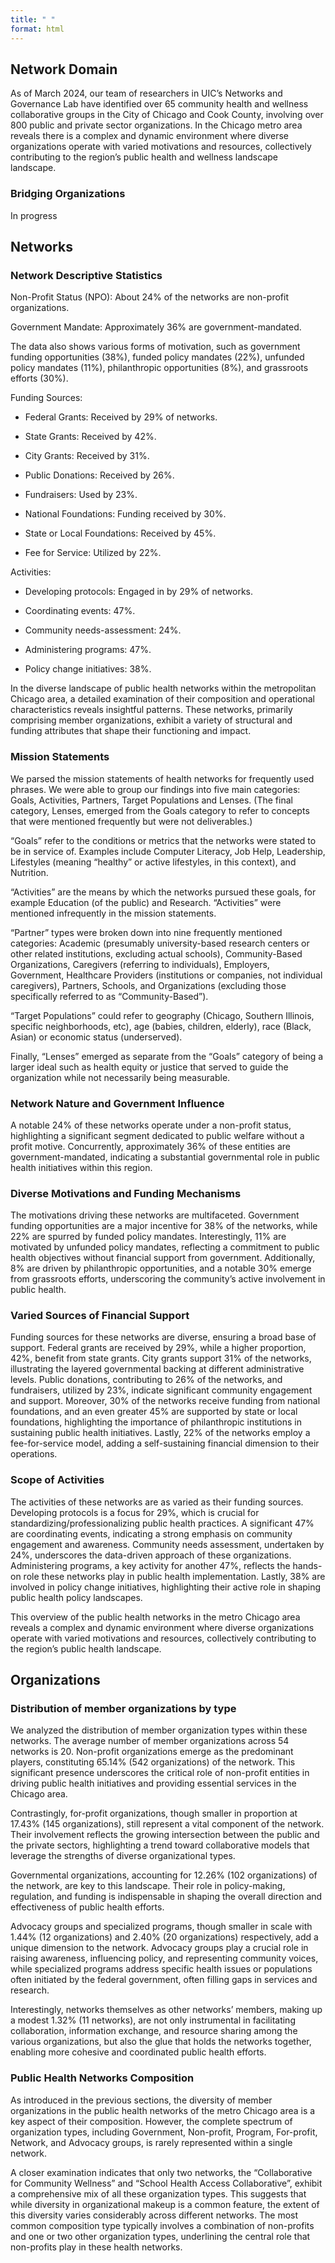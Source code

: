 ```yaml
---
title: " "
format: html
---
```


## **Network Domain**

As of March 2024, our team of researchers in UIC’s Networks and Governance Lab have identified over 65 community health and wellness collaborative groups in the City of Chicago and Cook County, involving over 800 public and private sector organizations. In the Chicago metro area reveals there is a complex and dynamic environment where diverse organizations operate with varied motivations and resources, collectively contributing to the region's public health and wellness landscape landscape.

### **Bridging Organizations**

In progress

## **Networks**

### **Network Descriptive Statistics**

Non-Profit Status (NPO): About 24% of the networks are non-profit organizations.

Government Mandate: Approximately 36% are government-mandated.

The data also shows various forms of motivation, such as government funding opportunities (38%), funded policy mandates (22%), unfunded policy mandates (11%), philanthropic opportunities (8%), and grassroots efforts (30%).

Funding Sources:

-   Federal Grants: Received by 29% of networks.

-   State Grants: Received by 42%.

-   City Grants: Received by 31%.

-   Public Donations: Received by 26%.

-   Fundraisers: Used by 23%.

-   National Foundations: Funding received by 30%.

-   State or Local Foundations: Received by 45%.

-   Fee for Service: Utilized by 22%.

Activities:

-   Developing protocols: Engaged in by 29% of networks.

-   Coordinating events: 47%.

-   Community needs-assessment: 24%.

-   Administering programs: 47%.

-   Policy change initiatives: 38%.

In the diverse landscape of public health networks within the metropolitan Chicago area, a detailed examination of their composition and operational characteristics reveals insightful patterns. These networks, primarily comprising member organizations, exhibit a variety of structural and funding attributes that shape their functioning and impact.

### **Mission Statements**

We parsed the mission statements of health networks for frequently used phrases. We were able to group our findings into five main categories: Goals, Activities, Partners, Target Populations and Lenses. (The final category, Lenses, emerged from the Goals category to refer to concepts that were mentioned frequently but were not deliverables.) 

“Goals” refer to the conditions or metrics that the networks were stated to be in service of. Examples include Computer Literacy, Job Help, Leadership, Lifestyles (meaning “healthy” or active lifestyles, in this context), and Nutrition.

“Activities” are the means by which the networks pursued these goals, for example Education (of the public) and Research. “Activities” were mentioned infrequently in the mission statements.

“Partner” types were broken down into nine frequently mentioned categories: Academic (presumably university-based research centers or other related institutions, excluding actual schools), Community-Based Organizations, Caregivers (referring to individuals), Employers, Government, Healthcare Providers (institutions or companies, not individual caregivers), Partners, Schools, and Organizations (excluding those specifically referred to as “Community-Based”).

“Target Populations” could refer to geography (Chicago, Southern Illinois, specific neighborhoods, etc), age (babies, children, elderly), race (Black, Asian) or economic status (underserved). 

Finally, “Lenses” emerged as separate from the “Goals” category of being a larger ideal such as health equity or justice that served to guide the organization while not necessarily being measurable. 

### **Network Nature and Government Influence**

A notable 24% of these networks operate under a non-profit status, highlighting a significant segment dedicated to public welfare without a profit motive. Concurrently, approximately 36% of these entities are government-mandated, indicating a substantial governmental role in public health initiatives within this region.

### **Diverse Motivations and Funding Mechanisms**

The motivations driving these networks are multifaceted. Government funding opportunities are a major incentive for 38% of the networks, while 22% are spurred by funded policy mandates. Interestingly, 11% are motivated by unfunded policy mandates, reflecting a commitment to public health objectives without financial support from government. Additionally, 8% are driven by philanthropic opportunities, and a notable 30% emerge from grassroots efforts, underscoring the community's active involvement in public health.

### **Varied Sources of Financial Support**

Funding sources for these networks are diverse, ensuring a broad base of support. Federal grants are received by 29%, while a higher proportion, 42%, benefit from state grants. City grants support 31% of the networks, illustrating the layered governmental backing at different administrative levels. Public donations, contributing to 26% of the networks, and fundraisers, utilized by 23%, indicate significant community engagement and support. Moreover, 30% of the networks receive funding from national foundations, and an even greater 45% are supported by state or local foundations, highlighting the importance of philanthropic institutions in sustaining public health initiatives. Lastly, 22% of the networks employ a fee-for-service model, adding a self-sustaining financial dimension to their operations.

### **Scope of Activities**

The activities of these networks are as varied as their funding sources. Developing protocols is a focus for 29%, which is crucial for standardizing/professionalizing public health practices. A significant 47% are coordinating events, indicating a strong emphasis on community engagement and awareness. Community needs assessment, undertaken by 24%, underscores the data-driven approach of these organizations. Administering programs, a key activity for another 47%, reflects the hands-on role these networks play in public health implementation. Lastly, 38% are involved in policy change initiatives, highlighting their active role in shaping public health policy landscapes.

This overview of the public health networks in the metro Chicago area reveals a complex and dynamic environment where diverse organizations operate with varied motivations and resources, collectively contributing to the region's public health landscape.

## **Organizations**

### **Distribution of member organizations by type**

We analyzed the distribution of member organization types within these networks. The average number of member organizations across 54 networks is 20. Non-profit organizations emerge as the predominant players, constituting 65.14% (542 organizations) of the network. This significant presence underscores the critical role of non-profit entities in driving public health initiatives and providing essential services in the Chicago area. 

Contrastingly, for-profit organizations, though smaller in proportion at 17.43% (145 organizations), still represent a vital component of the network. Their involvement reflects the growing intersection between the public and the private sectors, highlighting a trend toward collaborative models that leverage the strengths of diverse organizational types.

Governmental organizations, accounting for 12.26% (102 organizations) of the network, are key to this landscape. Their role in policy-making, regulation, and funding is indispensable in shaping the overall direction and effectiveness of public health efforts. 

Advocacy groups and specialized programs, though smaller in scale with 1.44% (12 organizations) and 2.40% (20 organizations) respectively, add a unique dimension to the network. Advocacy groups play a crucial role in raising awareness, influencing policy, and representing community voices, while specialized programs address specific health issues or populations often initiated by the federal government, often filling gaps in services and research.

Interestingly, networks themselves as other networks' members, making up a modest 1.32% (11 networks), are not only instrumental in facilitating collaboration, information exchange, and resource sharing among the various organizations, but also the glue that holds the networks together, enabling more cohesive and coordinated public health efforts.

### **Public Health Networks Composition**

As introduced in the previous sections, the diversity of member organizations in the public health networks of the metro Chicago area is a key aspect of their composition. However, the complete spectrum of organization types, including Government, Non-profit, Program, For-profit, Network, and Advocacy groups, is rarely represented within a single network.

A closer examination indicates that only two networks, the “Collaborative for Community Wellness” and “School Health Access Collaborative”, exhibit a comprehensive mix of all these organization types. This suggests that while diversity in organizational makeup is a common feature, the extent of this diversity varies considerably across different networks. The most common composition type typically involves a combination of non-profits and one or two other organization types, underlining the central role that non-profits play in these health networks.

### 
